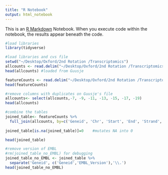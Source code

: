 ```yaml
---
title: "R Notebook"
output: html_notebook
---
```


This is an [R Markdown](http://rmarkdown.rstudio.com) Notebook. When you execute code within the notebook, the results appear beneath the code. 

```r
#load libraries
library(tidyverse)

```

```r
#load libraries and cvs file 
setwd("~/Desktop/Oxford/2nd Rotation /Transcriptomics")
allcounts <- read.delim("~/Desktop/Oxford/2nd Rotation /Transcriptomics/counts.total.paired.txt", quote="", comment.char="#")
head(allcounts) #loaded from Guusje

featureCounts <- read.delim("~/Desktop/Oxford/2nd Rotation /Transcriptomics/featureCounts.txt", quote="", comment.char="#")
head(featureCounts)

```
```r
#remove columns with duplicates on Guusje's file
allcounts<- select(allcounts,-7, -9, -11, -13, -15, -17, -19)
head(allcounts)
```

```r
#combine the tables
joined_table<- featureCounts %>%
  full_join(allcounts, by=c('Geneid', 'Chr', 'Start', 'End', 'Strand', 'Length'))
  
joined_table[is.na(joined_table)]=0    #mutates NA into 0

head(joined_table)

```

```r
#remove version of EMBL
#rm(joined_table_no_EMBL) for debugging
joined_table_no_EMBL <- joined_table %>%
  separate('Geneid', c('Geneid','EMBL_Version'),'\\.')
head(joined_table_no_EMBL)
```





